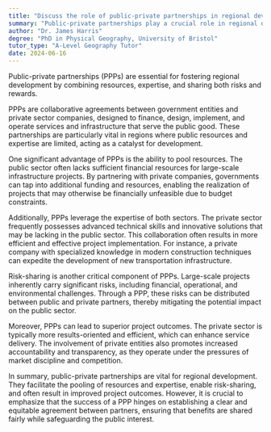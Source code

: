 ```yaml
---
title: "Discuss the role of public-private partnerships in regional development"
summary: "Public-private partnerships play a crucial role in regional development by pooling resources, expertise, and sharing risks and rewards."
author: "Dr. James Harris"
degree: "PhD in Physical Geography, University of Bristol"
tutor_type: "A-Level Geography Tutor"
date: 2024-06-16
---
```


Public-private partnerships (PPPs) are essential for fostering regional development by combining resources, expertise, and sharing both risks and rewards.

PPPs are collaborative agreements between government entities and private sector companies, designed to finance, design, implement, and operate services and infrastructure that serve the public good. These partnerships are particularly vital in regions where public resources and expertise are limited, acting as a catalyst for development.

One significant advantage of PPPs is the ability to pool resources. The public sector often lacks sufficient financial resources for large-scale infrastructure projects. By partnering with private companies, governments can tap into additional funding and resources, enabling the realization of projects that may otherwise be financially unfeasible due to budget constraints.

Additionally, PPPs leverage the expertise of both sectors. The private sector frequently possesses advanced technical skills and innovative solutions that may be lacking in the public sector. This collaboration often results in more efficient and effective project implementation. For instance, a private company with specialized knowledge in modern construction techniques can expedite the development of new transportation infrastructure.

Risk-sharing is another critical component of PPPs. Large-scale projects inherently carry significant risks, including financial, operational, and environmental challenges. Through a PPP, these risks can be distributed between public and private partners, thereby mitigating the potential impact on the public sector.

Moreover, PPPs can lead to superior project outcomes. The private sector is typically more results-oriented and efficient, which can enhance service delivery. The involvement of private entities also promotes increased accountability and transparency, as they operate under the pressures of market discipline and competition.

In summary, public-private partnerships are vital for regional development. They facilitate the pooling of resources and expertise, enable risk-sharing, and often result in improved project outcomes. However, it is crucial to emphasize that the success of a PPP hinges on establishing a clear and equitable agreement between partners, ensuring that benefits are shared fairly while safeguarding the public interest.
    